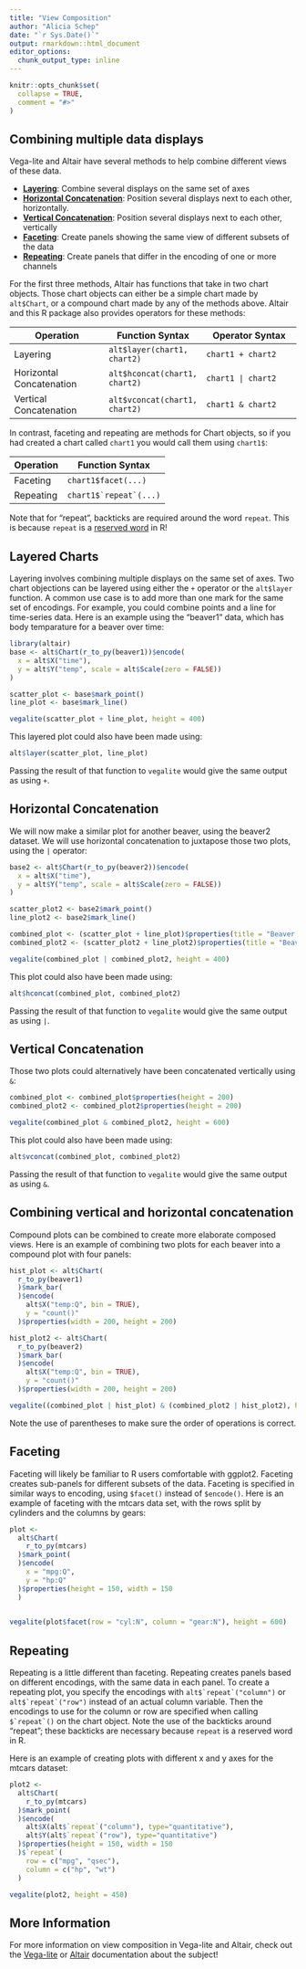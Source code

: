 ```yaml
---
title: "View Composition"
author: "Alicia Schep"
date: "`r Sys.Date()`"
output: rmarkdown::html_document
editor_options: 
  chunk_output_type: inline
---
```


```r
knitr::opts_chunk$set(
  collapse = TRUE,
  comment = "#>"
)
```

## Combining multiple data displays

Vega-lite and Altair have several methods to help combine different views of these data.  

* [**Layering**](#layer): Combine several displays on the same set of axes
* [**Horizontal Concatenation**](#hconcat): Position several displays next to each other, horizontally.
* [**Vertical Concatenation**](#vconcat): Position several displays next to each other, vertically
* [**Faceting**](#facet): Create panels showing the same view of different subsets of the data
* [**Repeating**](#repeat): Create panels that differ in the encoding of one or more channels

For the first three methods, Altair has functions that take in two chart objects. Those chart objects can either be a simple chart made by `alt$Chart`, or a compound chart made by any of the methods above.  Altair and this R package also provides operators for these methods:

| Operation  | Function Syntax | Operator Syntax |
| ------------- | ------------- | ------------- |
| Layering  | `alt$layer(chart1, chart2)`  | `chart1 + chart2`  |
| Horizontal Concatenation  | `alt$hconcat(chart1, chart2)`  | `chart1 | chart2`  |
| Vertical Concatenation  | `alt$vconcat(chart1, chart2)`  | `chart1 & chart2`  |

In contrast, faceting and repeating are methods for Chart objects, so if you had created a chart called `chart1` you would call them using `chart1$`:

| Operation  | Function Syntax |
| ------------- | ------------- |
| Faceting | `chart1$facet(...)`  |
| Repeating  | ``chart1$`repeat`(...)``  |

Note that for "repeat", backticks are required around the word `repeat`. This is because `repeat` is a [reserved word](http://stat.ethz.ch/R-manual/R-devel/library/base/html/Reserved.html) in R!

## Layered Charts {#layer}

Layering involves combining multiple displays on the same set of axes. Two chart objections can be layered using either the `+` operator or the `alt$layer` function. A common use case is to add more than one mark for the same set of encodings.  For example, you could combine points and a line for time-series data. Here is an example using the "beaver1" data, which has body temparature for a beaver over time:

```r
library(altair)
base <- alt$Chart(r_to_py(beaver1))$encode(
  x = alt$X("time"),
  y = alt$Y("temp", scale = alt$Scale(zero = FALSE))
)

scatter_plot <- base$mark_point()
line_plot <- base$mark_line()

vegalite(scatter_plot + line_plot, height = 400)
```

This layered plot could also have been made using:

```r
alt$layer(scatter_plot, line_plot)
```

Passing the result of that function to `vegalite` would give the same output as using `+`.

## Horizontal Concatenation {#hconcat}

We will now make a similar plot for another beaver, using the beaver2 dataset. We will use horizontal concatenation to juxtapose those two plots, using the `|` operator:

```r
base2 <- alt$Chart(r_to_py(beaver2))$encode(
  x = alt$X("time"),
  y = alt$Y("temp", scale = alt$Scale(zero = FALSE))
)

scatter_plot2 <- base2$mark_point()
line_plot2 <- base2$mark_line()

combined_plot <- (scatter_plot + line_plot)$properties(title = "Beaver 1", width = 200)
combined_plot2 <- (scatter_plot2 + line_plot2)$properties(title = "Beaver 2", width = 200)

vegalite(combined_plot | combined_plot2, height = 400)
```

This plot could also have been made using:

```r
alt$hconcat(combined_plot, combined_plot2)
```

Passing the result of that function to `vegalite` would give the same output as using `|`.

## Vertical Concatenation {#vconcat}

Those two plots could alternatively have been concatenated vertically using `&`:

```r
combined_plot <- combined_plot$properties(height = 200)
combined_plot2 <- combined_plot2$properties(height = 200)

vegalite(combined_plot & combined_plot2, height = 600)
```

This plot could also have been made using:

```r
alt$vconcat(combined_plot, combined_plot2)
```

Passing the result of that function to `vegalite` would give the same output as using `&`.

## Combining vertical and horizontal concatenation

Compound plots can be combined to create more elaborate composed views. Here is an example of combining two plots for each beaver into a compound plot with four panels:

```r
hist_plot <- alt$Chart(
  r_to_py(beaver1)
  )$mark_bar(
  )$encode(
    alt$X("temp:Q", bin = TRUE),
    y = "count()"
  )$properties(width = 200, height = 200)

hist_plot2 <- alt$Chart(
  r_to_py(beaver2)
  )$mark_bar(
  )$encode(
    alt$X("temp:Q", bin = TRUE),
    y = "count()"
  )$properties(width = 200, height = 200)

vegalite((combined_plot | hist_plot) & (combined_plot2 | hist_plot2), height = 600)
```

Note the use of parentheses to make sure the order of operations is correct.  

## Faceting {#facet}

Faceting will likely be familiar to R users comfortable with ggplot2. Faceting creates sub-panels for different subsets of the data. Faceting is specified in similar ways to encoding, using `$facet()` instead of `$encode()`.  Here is an example of faceting with the mtcars data set, with the rows split by cylinders and the columns by gears:

```r
plot <- 
  alt$Chart(
    r_to_py(mtcars)
  )$mark_point(
  )$encode(
    x = "mpg:Q",
    y = "hp:Q"
  )$properties(height = 150, width = 150
  )
  

vegalite(plot$facet(row = "cyl:N", column = "gear:N"), height = 600)
```

## Repeating {#repeat}

Repeating is a little different than faceting. Repeating creates panels based on different encodings, with the same data in each panel. To create a repeating plot, you specify the encodings with ``alt$`repeat`("column")`` or  ``alt$`repeat`("row")`` instead of an actual column variable. Then the encodings to use for the column or row are specified when calling ``$`repeat`()`` on the chart object. Note the use of the backticks around "repeat"; these backticks are necessary because `repeat` is a reserved word in R. 

Here is an example of creating plots with different x and y axes for the mtcars dataset:

```r
plot2 <- 
  alt$Chart(
    r_to_py(mtcars)
  )$mark_point(
  )$encode(
    alt$X(alt$`repeat`("column"), type="quantitative"),
    alt$Y(alt$`repeat`("row"), type="quantitative")
  )$properties(height = 150, width = 150
  )$`repeat`(
    row = c("mpg", "qsec"),
    column = c("hp", "wt")
  )

vegalite(plot2, height = 450)
```

## More Information

For more information on view composition in Vega-lite and Altair, check out the [Vega-lite](https://vega.github.io/vega-lite/docs/composition.html) or [Altair](https://altair-viz.github.io/user_guide/compound_charts.html#) documentation about the subject!

